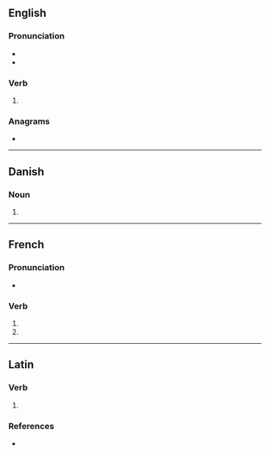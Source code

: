 {{also|pavés|påves}}
==English==

===Pronunciation===
* {{IPA|en|/peɪvz/}}
* {{rhymes|en|eɪvz|s=1}}

===Verb===
{{head|en|verb form}}

# {{en-third-person singular of|pave}}

===Anagrams===
* {{anagrams|en|a=aepsv|Vespa|spave|vapes}}

----

==Danish==

===Noun===
{{head|da|noun form|g=c}}

# {{inflection of|da|pave||indef|gen|s}}

----

==French==

===Pronunciation===
* {{fr-IPA|pos=v}}

===Verb===
{{head|fr|verb form}}

# {{inflection of|fr|paver||2|s|pres|indc}}
# {{inflection of|fr|paver||2|s|pres|subj}}

----

==Latin==

===Verb===
{{la-verb-form|pavēs}}

# {{inflection of|la|paveō||2|s|pres|actv|indc}}

===References===
* {{R:du Cange}}